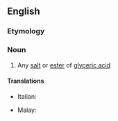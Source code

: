 ==English==

===Etymology===
{{suffix|en|glyceric|ate}}

===Noun===
{{en-noun}}

# {{lb|en|organic chemistry}} Any [[salt]] or [[ester]] of [[glyceric acid]]

====Translations====
{{trans-top|glycerate}}
* Italian: {{t|it|glicerato|m}}
{{trans-mid}}
* Malay: {{t|ms|gliserat}}
{{trans-bottom}}